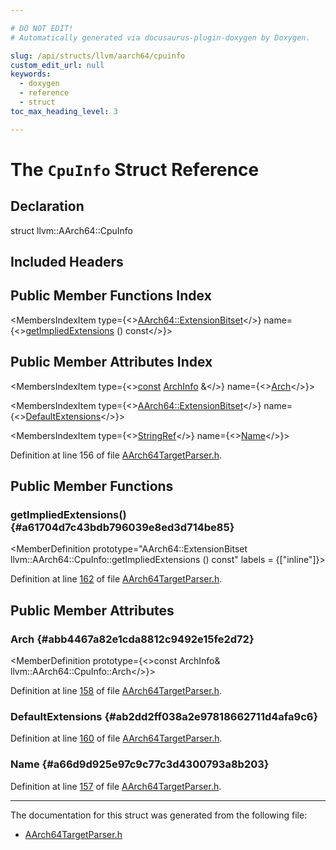 ```yaml
---

# DO NOT EDIT!
# Automatically generated via docusaurus-plugin-doxygen by Doxygen.

slug: /api/structs/llvm/aarch64/cpuinfo
custom_edit_url: null
keywords:
  - doxygen
  - reference
  - struct
toc_max_heading_level: 3

---
```





# The `CpuInfo` Struct Reference

<DoxygenPage pluginConfig={pluginConfig}>



## Declaration

<CodeBlock>struct llvm::AArch64::CpuInfo</CodeBlock>

## Included Headers

<IncludesList>
<IncludesListItem
  filePath="llvm/TargetParser/AArch64TargetParser.h"
  permalink="/docs/api/files/include/include/llvm/include/llvm/targetparser/aarch64targetparser-h"
  isLocal="true" />
</IncludesList>

## Public Member Functions Index

<MembersIndex>

<MembersIndexItem
  type={<><a href="/docs/api/namespaces/llvm/aarch64/#ab9eb507e3ecbe2013467afa449ffa0f9">AArch64::ExtensionBitset</a></>}
  name={<><a href="#a61704d7c43bdb796039e8ed3d714be85">getImpliedExtensions</a> () const</>}>
</MembersIndexItem>

</MembersIndex>

## Public Member Attributes Index

<MembersIndex>

<MembersIndexItem
  type={<><a href="/docs/api/files/lib/lib/target/lib/target/aarch64/aarch64promoteconstant-cpp/#a90f8350fecae261c25be85d38b451bff">const</a> <a href="/docs/api/structs/llvm/aarch64/archinfo">ArchInfo</a> &amp;</>}
  name={<><a href="#abb4467a82e1cda8812c9492e15fe2d72">Arch</a></>}>
</MembersIndexItem>

<MembersIndexItem
  type={<><a href="/docs/api/namespaces/llvm/aarch64/#ab9eb507e3ecbe2013467afa449ffa0f9">AArch64::ExtensionBitset</a></>}
  name={<><a href="#ab2dd2ff038a2e97818662711d4afa9c6">DefaultExtensions</a></>}>
</MembersIndexItem>

<MembersIndexItem
  type={<><a href="/docs/api/classes/llvm/stringref">StringRef</a></>}
  name={<><a href="#a66d9d925e97c9c77c3d4300793a8b203">Name</a></>}>
</MembersIndexItem>

</MembersIndex>


Definition at line 156 of file <a href="/docs/api/files/include/include/llvm/include/llvm/targetparser/aarch64targetparser-h">AArch64TargetParser.h</a>.

<SectionDefinition>

## Public Member Functions

### getImpliedExtensions() {#a61704d7c43bdb796039e8ed3d714be85}

<MemberDefinition
  prototype="AArch64::ExtensionBitset llvm::AArch64::CpuInfo::getImpliedExtensions () const"
  labels = {["inline"]}>

Definition at line <a href="/docs/api/files/include/include/llvm/include/llvm/targetparser/aarch64targetparser-h/#l00162">162</a> of file <a href="/docs/api/files/include/include/llvm/include/llvm/targetparser/aarch64targetparser-h">AArch64TargetParser.h</a>.
</MemberDefinition>

</SectionDefinition>

<SectionDefinition>

## Public Member Attributes

### Arch {#abb4467a82e1cda8812c9492e15fe2d72}

<MemberDefinition
  prototype={<>const ArchInfo&amp; llvm::AArch64::CpuInfo::Arch</>}>

Definition at line <a href="/docs/api/files/include/include/llvm/include/llvm/targetparser/aarch64targetparser-h/#l00158">158</a> of file <a href="/docs/api/files/include/include/llvm/include/llvm/targetparser/aarch64targetparser-h">AArch64TargetParser.h</a>.
</MemberDefinition>

### DefaultExtensions {#ab2dd2ff038a2e97818662711d4afa9c6}

<MemberDefinition
  prototype="AArch64::ExtensionBitset llvm::AArch64::CpuInfo::DefaultExtensions">

Definition at line <a href="/docs/api/files/include/include/llvm/include/llvm/targetparser/aarch64targetparser-h/#l00160">160</a> of file <a href="/docs/api/files/include/include/llvm/include/llvm/targetparser/aarch64targetparser-h">AArch64TargetParser.h</a>.
</MemberDefinition>

### Name {#a66d9d925e97c9c77c3d4300793a8b203}

<MemberDefinition
  prototype="StringRef llvm::AArch64::CpuInfo::Name">

Definition at line <a href="/docs/api/files/include/include/llvm/include/llvm/targetparser/aarch64targetparser-h/#l00157">157</a> of file <a href="/docs/api/files/include/include/llvm/include/llvm/targetparser/aarch64targetparser-h">AArch64TargetParser.h</a>.
</MemberDefinition>

</SectionDefinition>

<hr/>

The documentation for this struct was generated from the following file:

<ul>
<li><a href="/docs/api/files/include/include/llvm/include/llvm/targetparser/aarch64targetparser-h">AArch64TargetParser.h</a></li>
</ul>

</DoxygenPage>
